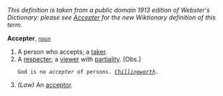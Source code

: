 ''This definition is taken from a public domain 1913 edition of Webster's Dictionary: please see [[Accepter]] for the new Wiktionary definition of this term.''

'''Accepter''', ''<code>[[noun (part of speech)|noun]]</code>''

<ol>
<li>A person who accepts; a [[taker]].

<li> A [[respecter]]; a [[viewer]] with [[partiality]]. [Obs.]

<code>God is no ''accepter'' of persons. ''[[Chillingworth (source)|Chillingworth]].''</code>

<li> ''(Law)'' An [[acceptor]].
</ol>
